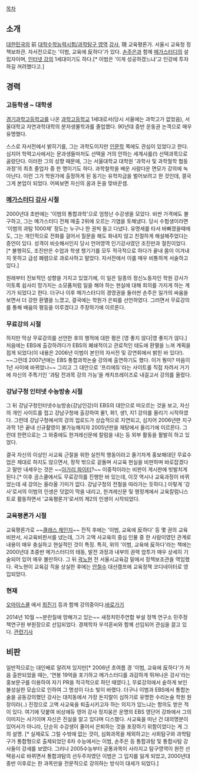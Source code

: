 [[목차]]
== 소개 ==
[[대한민국]]의 前 [[대학수학능력시험/과학탐구 영역]] [[강사]], 現 교육평론가. 서울시 교육청 정책보좌관. 자서전으로는 '이범, 교육에 反하다'가 있다. [[손주은]]과 함께 [[메가스터디]]의 설립자이며, [[인터넷 강의]] 1세대이기도 하다.[* 이범은 '이게 성공하겠느냐'고 인강에 투자하길 꺼려했다고.]

== 경력 ==
=== 고등학생 ~ 대학생 ===
[[경기과학고등학교]]를 나온 [[과학고등학교]] 1세대로서(당시 서울에는 과학고가 없었음), 서울대학교 자연과학대학의 분자생물학과를 졸업했다. 90년대 중반 운동권 논객으로 매우 유명했다.

스스로 자서전에서 밝히기를, 그는 과학도이지만 [[인문학]] 쪽에도 관심이 있었다고 한다. 심지어 학력고사에서는 문과생들마저도 선택을 거의 안하는 세계사를(!) 선택과목으로 골랐단다. 이러한 그의 성향 때문에, 그는 서울대학교 대학원 '과학사 및 과학철학 협동과정'의 최초 졸업자 중 한 명이기도 하다. 과학철학을 배운 사람다운 면모가 강의에 녹아난다. 이런 그가 학원가에 출정하게 된 동기는 유학자금을 벌어보려고 한 것인데, 결국 그게 본업이 되었다. 어찌보면 자신의 꿈과 돈을 맞바꾼셈.

=== [[메가스터디]] [[강사]] 시절 ===
2000년대 초반에는 '이범의 통합과학'으로 엄청난 수강생을 모았다. 비싼 가격에도 불구하고, 그는 메가스터디 전체 매출 2위에 오르는 기염을 토해냈다. 당시 수험생이라면 '이범의 과탐 1000제' 정도는 누구나 한 권씩 들고 다녔다. 유명세를 타서 바빠졌을때에도, 그는 개인적으로 전화를 걸어서 질문을 해도 화내지 않고 친절하게 해설해주었다는 증언이 있다. 성격이 비슷해서인지 당시 언어영역 인기강사였던 조진만과 절친이었다. [* 불행히도, 조진만은 수업과 학생 챙기기를 모두 적극적으로 하다가 끝내 몸이 이겨내지 못하고 급성 폐렴으로 과로사하고 말았다. 자서전에서 이를 매우 비통하게 서술하고 있다.] 

원래부터 진보적인 성향을 가지고 있었기에, 이 일은 일종의 정신노동자인 학원 강사가 이토록 쉽사리 망가지는 소모품처럼 일을 해야 하는 현실에 대해 회의를 가지게 하는 계기가 되었다고 한다. 더구나 이후 메가스터디의 경영권을 둘러싼 손주은 일가의 싸움을 보면서 더 강한 환멸을 느꼈고, 결국에는 학원가 은퇴를 선언하였다. 그러면서 무료강의를 통해 배움의 평등을 이루겠다고 주장하기에 이르른다.

=== 무료강의 시절 ===
하지만 막상 무료강의를 선언한 후의 행적에 대한 평은 [영 좋지 않다|영 좋지가 않다.] 처음에는 EBS에 출강하려다가 EBS의 폐쇄적이고 관료적인 태도에 환멸을 느껴 계획을 접게 되었다(이 내용은 2006년 이범이 본인의 자서전 및 강연회에서 밝힌 바 있다!). ~~그런데 2007년에는 EBS 통합과학논술 강의에 출연하기도 했다. 이거 뭥미? 마음이 1년 사이에 바뀌었나~~ 그리고 그 대안으로 '프리에듀'라는 사이트를 직접 차려서 거기에 자신의 주특기인 '과탐 전과목 강의 가능'을 캐치프레이즈로 내걸고서 강의를 올렸다. 

=== 강남구청 인터넷 수능방송 시절 ===
그 뒤 강남구청인터넷수능방송(강남인강)이 EBS의 대안으로 떠오르는 것을 보고, 자신의 개인 사이트를 접고 강남구청에 출강하여 물1, 화1, 생1, 지1 강의를 올리기 시작하였다. 그런데 강남구청에서의 강의 업로드가 상습적으로 지연되고, 심지어 2006년판 지구과학 1은 끝내 신규촬영이 불가능해지자 2005년판을 재탕에서 올리기에 이르른다. 그런데 한편으로는 그 와중에도 한겨레신문에 칼럼을 내는 등 외부 활동을 활발히 하고 있었다. 

결국 자신의 이상인 사교육 근절을 위한 실천적 행동이라고 줄기차게 홍보해대던 무료수업은 제대로 하지도 않으면서, 정작 밖으로 겉돌며 사교육 현실을 비판하며 바로잡겠다고 말만 내세우는 것은 ~~[[아가리 파이터]]?~~ 이중적이라는 비판이 게시판에 빗발치게 된다.[* 이후 곰스쿨에서도 무료강의를 진행한 바 있는데, 이것 역시나 교육과정이 바뀌었는데 새 강의는 올라올 기미가 없다. 강남구청의 전철을 따라가는 듯하다.] 이렇게 '강사'로서의 이범의 인생은 덧없이 막을 내리고, 한겨레신문 및 행정계에서 교육칼럼니스트로 활동하면서 '교육평론가'로서의 제2의 인생이 시작되었다.

=== 교육평론가 시절 ===
교육평론가로 ~~[[클래스 체인지]]~~ 전직 후에는 '이범, 교육에 反하다' 등 몇 권의 교육비판서, 사교육비판서를 냈는데, 그가 고액 사교육의 중심 인물 중 한 사람이였던 관계로 내용이 매우 충실하고 현실적인 것이 특징. 특히, 위의 '이범, 교육에 反하다'라는 책에는 2000년대 초중반 메가스터디의 태동, 발전 과정과 내부의 권력 암투가 매우 상세히 기술되어 있어 매우 볼만하다. 그 뒤 [[곽노현]] 전 서울시교육감 밑에서 정책보조관을 역임했다. 곽노현이 교육감 직을 상실한 후에는 [[안철수]] 대선캠프에 교육정책 코디네이터로 영입되었다.

=== 현재 ===
[[오마이스쿨]] 에서 [[최진기]] 등과 함께 강의중이다.[http://school.ohmynews.com/NWS_Web/School/free_lecture.aspx 바로가기]

2014년 10월 ~~분란질에 망해가고 있는~~ 새정치민주연합 부설 정책 연구소 민주정책연구원 부원장으로 선임되었다. 경제학자 우석훈씨와 함께 선임되어 관심을 끌고 있다. [http://m.hani.co.kr/arti/politics/politics_general/658308.html 관련기사]
== 비판 ==

일반적으로는 대인배로 알려져 있지만[* 2006년 초여름 경 '이범, 교육에 反하다'가 처음 출판되었을 때는, '연봉 19억을 포기하고 메가스터디를 과감하게 뛰쳐나온 강사'라는 홍보문구를 이용하여 자기 PR을 적극적으로 하던 때였다.], 무료강의에서 숱하게 보인 불성실한 모습으로 인하여 그 명성이 다소 빛이 바랬다. 더구나 이범과 EBS에서 통합논술을 공동강의했던 강사는 대치동에서 가장 돈지랄이 심하기로 유명한 수리논술 학원 원장이라(..) 진정으로 고액 사교육을 퇴출시키고자 하는 의지가 있느냐는 항의도 받은 적이 있다. 여기에 덧붙여 비상에듀 영어 강사 정지웅은 운명의 EBS 영단어 강좌에서 그의 이미지는 사기이며 자신은 진실을 알고 있다며 디스했다. 사교육을 떠난 건 대의명분이 있어서가 아니라, 단순히 수강생이 줄어서 은퇴하는 것을 포장하기 위함이었다는 게 그의 설명. [* 실제로도 그럴 수밖에 없는 것이, 심화과목을 제외하고는 사회탐구와 과학탐구가 통합형으로 출제되었던 6차 수능에서는 이범, 손주은 등 통합과탐 및 통합사탐 강사들이 강세를 보였다. 그러나 2005수능부터 공통과목이 사라지고 탐구영역이 완전 선택응시로 바뀌면서 통합과탐의 선두주자였던 이범은 그 입지를 잃게 되었고, 2000년대 중반 이후로는 한 과목만을 전문적으로 강의하는 방식이 대세가 되었다.] 
